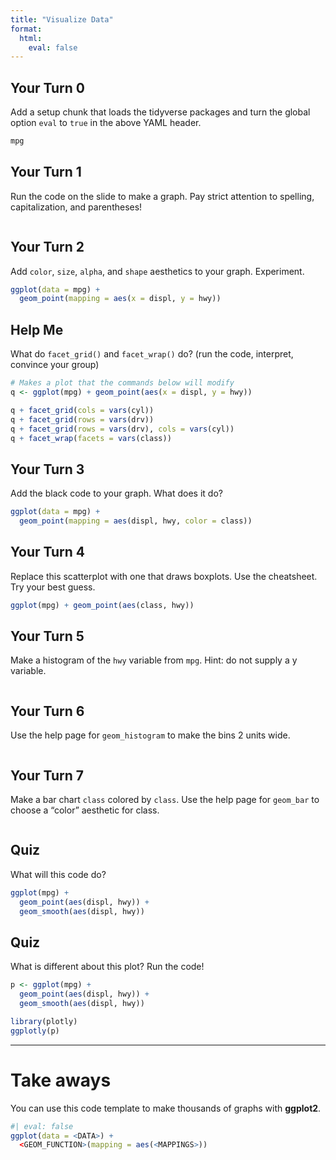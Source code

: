 ```yaml
---
title: "Visualize Data"
format:
  html:
    eval: false
---
```


## Your Turn 0

Add a setup chunk that loads the tidyverse packages and turn the global option
`eval` to `true` in the above YAML header.




```r
mpg
```


## Your Turn 1

Run the code on the slide to make a graph. Pay strict attention to spelling,
capitalization, and parentheses!

```r

```

## Your Turn 2

Add `color`, `size`, `alpha`, and `shape` aesthetics to your graph. Experiment.  

```r
ggplot(data = mpg) +
  geom_point(mapping = aes(x = displ, y = hwy))
```

## Help Me

What do `facet_grid()` and `facet_wrap()` do? 
(run the code, interpret, convince your group)

```r
# Makes a plot that the commands below will modify
q <- ggplot(mpg) + geom_point(aes(x = displ, y = hwy))

q + facet_grid(cols = vars(cyl))
q + facet_grid(rows = vars(drv))
q + facet_grid(rows = vars(drv), cols = vars(cyl))
q + facet_wrap(facets = vars(class))
```

## Your Turn 3

Add the black code to your graph. What does it do?

```r
ggplot(data = mpg) +
  geom_point(mapping = aes(displ, hwy, color = class))
```

## Your Turn 4

Replace this scatterplot with one that draws boxplots. Use the cheatsheet. Try
your best guess.

```r
ggplot(mpg) + geom_point(aes(class, hwy))
```

## Your Turn 5

Make a histogram of the `hwy` variable from `mpg`. Hint: do not supply a y
variable.

```r

```

## Your Turn 6

Use the help page for `geom_histogram` to make the bins 2 units wide.

```r

```

## Your Turn 7

Make a bar chart `class` colored by `class`. Use the help page for `geom_bar` to
choose a "color" aesthetic for class.

```r

```

## Quiz

What will this code do?

```r
ggplot(mpg) + 
  geom_point(aes(displ, hwy)) +
  geom_smooth(aes(displ, hwy))
```

## Quiz

What is different about this plot? Run the code!

```r
p <- ggplot(mpg) + 
  geom_point(aes(displ, hwy)) +
  geom_smooth(aes(displ, hwy))

library(plotly)
ggplotly(p)
```

***

# Take aways

You can use this code template to make thousands of graphs with **ggplot2**.

```r
#| eval: false
ggplot(data = <DATA>) +
  <GEOM_FUNCTION>(mapping = aes(<MAPPINGS>))
```
